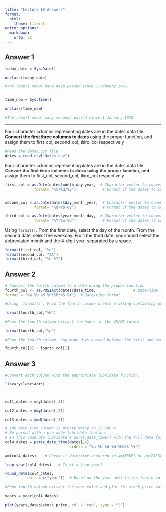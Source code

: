 ```yaml
---
title: "Lecture 10 Answers"
format:
  html: 
    theme: literal
editor_options: 
  markdown: 
    wrap: 72
---
```


## Answer 1

```r
today_date = Sys.Date()

unclass(today_date)

#The result shows many days passed since 1 January 1970.


time_now = Sys.time()

unclass(time_now)

#The result shows many seconds passed since 1 January 1970.

```

------------------------------------------------------------------------

Four character columns representing dates are in the dates data file.
**Convert the first three columns to dates** using the proper function,
and assign them to first_col, second_col, third_col respectively.

```r
#Read the dates.csv file
dates = read.csv("dates.csv")

```

Four character columns representing dates are in the dates data file.
Convert the first three columns to dates using the proper function, and
assign them to first_col, second_col, third_col respectively.

```r
first_col = as.Date(dates$month_day_year,  # Character vector to convert
             format= "%m/%d/%y")            # Format of the dates to convert


second_col = as.Date(dates$day_month_year,  # Character vector to convert
             format= "%d-%b-%y")            # Format of the dates to convert

third_col = as.Date(dates$year_month_day,  # Character vector to convert
             format= "%Y-%m-%d")            # Format of the dates to convert
```


Using `format()`. From the first date, select the day of the month.
From the second date, select the weekday. From the third date, you
should select the abbreviated month and the 4-digit year, separated
by a space.

```r

format(first_col, "%d")
format(second_col, "%A")
format(third_col, "%b %Y") 

```

## Answer 2


```r

# Convert the fourth column to a date using the proper function
fourth_col <- as.POSIXct(dates$date_time,                 # Date/time to  convert                                                                       
format = "%a %b %d %H:%M:%S %Y")  # Date/time format

```

```r
#Using `format()`, From the fourth column create a string containing only hours as a decimal number (00-23).

format(fourth_col,"%H")

#From the fourth column extract the hours in the AM/PM format

format(fourth_col,"%p")

#From the fourth column, how many days passed between the first and second dates?

fourth_col[2] - fourth_col[1]

```

## Answer 3

```r

#Convert each column with the appropriate lubridate function.

library(lubridate)



col1_dates = mdy(dates[,1])

col2_dates = dmy(dates[,2])

col3_dates = ymd(dates[,3])

# The date_time column is pretty messy so it can't
# Be parsed with a pre-made lubridate funtion.
# In this case use lubridate's parse_date_time() with the full date format
col4_dates = parse_date_time(dates[,4],
                             orders = "%a %b %d %H:%M:%S %Y")
```

```r
am(col4_dates)    # Check if date/time occurred in am(TRUE) or pm(FALSE)

leap_year(col4_dates)   # Is it a leap year?

round_date(col4_dates, 
          unit = c("year"))  # Based on the year unit in the fourth column round the dates.


```



```r
#From fourth column extract the year value and plot the stock price values. The plot needs to be red and have connected lines.

years = year(col4_dates)

plot(years,dates$stock_price, col = "red", type = "l")
```

